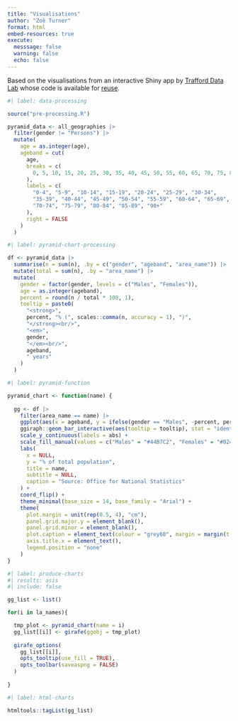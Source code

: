 ```yaml
---
title: "Visualisations"
author: "Zoë Turner"
format: html
embed-resources: true
execute: 
  messsage: false
  warning: false
  echo: false
---
```


Based on the visualisations from an interactive Shiny app by [Trafford Data Lab](https://trafforddatalab.shinyapps.io/population_picker/) whose code is available for [reuse](https://github.com/traffordDataLab/population_picker). 


```r
#| label: data-processing

source("pre-processing.R")

pyramid_data <- all_geographies |>
  filter(gender != "Persons") |>
  mutate(
    age = as.integer(age),
    ageband = cut(
      age,
      breaks = c(
        0, 5, 10, 15, 20, 25, 30, 35, 40, 45, 50, 55, 60, 65, 70, 75, 80, 85, 90, 120
      ),
      labels = c(
        "0-4", "5-9", "10-14", "15-19", "20-24", "25-29", "30-34",
        "35-39", "40-44", "45-49", "50-54", "55-59", "60-64", "65-69",
        "70-74", "75-79", "80-84", "85-89", "90+"
      ),
      right = FALSE
    )
  )
```

```r
#| label: pyramid-chart-processing

df <- pyramid_data |>
  summarise(n = sum(n), .by = c("gender", "ageband", "area_name")) |>
  mutate(total = sum(n), .by = "area_name") |> 
  mutate(
    gender = factor(gender, levels = c("Males", "Females")),
    age = as.integer(ageband),
    percent = round(n / total * 100, 1),
    tooltip = paste0(
      "<strong>",
      percent, "% (", scales::comma(n, accuracy = 1), ")",
      "</strong><br/>",
      "<em>",
      gender,
      "</em><br/>",
      ageband,
      " years"
    )
  )
```

```r
#| label: pyramid-function

pyramid_chart <- function(name) {
  
  gg <- df |> 
    filter(area_name == name) |> 
    ggplot(aes(x = ageband, y = ifelse(gender == "Males", -percent, percent), fill = gender)) +
    ggiraph::geom_bar_interactive(aes(tooltip = tooltip), stat = "identity", alpha = 0.6) +
    scale_y_continuous(labels = abs) +
    scale_fill_manual(values = c("Males" = "#44B7C2", "Females" = "#024B7A")) +
    labs(
      x = NULL,
      y = "% of total population",
      title = name,
      subtitle = NULL,
      caption = "Source: Office for National Statistics"
    ) +
    coord_flip() +
    theme_minimal(base_size = 14, base_family = "Arial") +
    theme(
      plot.margin = unit(rep(0.5, 4), "cm"),
      panel.grid.major.y = element_blank(),
      panel.grid.minor = element_blank(),
      plot.caption = element_text(colour = "grey60", margin = margin(t = 20, b = -10)),
      axis.title.x = element_text(),
      legend.position = "none"
    )
}
```


```r
#| label: produce-charts
#| results: asis
#| include: false

gg_list <- list()

for(i in la_names){

  tmp_plot <- pyramid_chart(name = i)
  gg_list[[i]] <- girafe(ggobj = tmp_plot)
  
  girafe_options(
    gg_list[[i]],
    opts_tooltip(use_fill = TRUE),
    opts_toolbar(saveaspng = FALSE)
  )
  
}

```


```r
#| label: html-charts

htmltools::tagList(gg_list)

```
